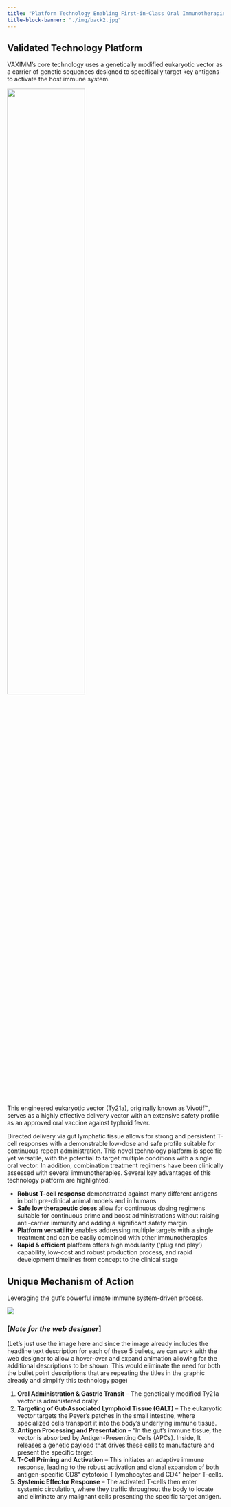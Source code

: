 ```yaml
---
title: "Platform Technology Enabling First-in-Class Oral Immunotherapies"
title-block-banner: "./img/back2.jpg"
---
```


## Validated Technology Platform

VAXIMM's core technology uses a genetically modified eukaryotic vector as a carrier of genetic sequences designed to specifically target key antigens to activate the host immune system. 

![](./img/salmonella.svg){width=60% fig-align="center"}

This engineered eukaryotic vector (Ty21a), originally known as Vivotif™, serves as a highly effective delivery vector with an extensive safety profile as an approved oral vaccine against typhoid fever.

Directed delivery via gut lymphatic tissue allows for strong and persistent T-cell responses with a demonstrable low-dose and safe profile suitable for continuous repeat administration. This novel technology platform is specific yet versatile, with the potential to target multiple conditions with a single oral vector. In addition, combination treatment regimens have been clinically assessed with several immunotherapies. Several key advantages of this technology platform are highlighted: 


- **Robust T-cell response** demonstrated against many different antigens in both pre-clinical animal models and in humans
- **Safe low therapeutic doses** allow for continuous dosing regimens suitable for continuous prime and boost administrations without raising anti-carrier immunity and adding a significant safety margin
- **Platform versatility** enables addressing multiple targets with a single treatment and can be easily combined with other immunotherapies
- **Rapid & efficient** platform offers high modularity ('plug and play') capability, low-cost and robust production process, and rapid development timelines from concept to the clinical stage


## Unique Mechanism of Action

Leveraging the gut's powerful innate immune system-driven process.

![](./img/VAXIMM_platform_MoA.png){.lightbox}

### [_Note for the web designer_]

(Let's just use the image here and since the image already includes the headline text description for each of these 5 bullets, we can work with the web designer to allow a hover-over and expand animation allowing for the additional descriptions to be shown. This would eliminate the need for both the bullet point descriptions that are repeating the titles in the graphic already and simplify this technology page)

1. **Oral Administration & Gastric Transit** -- The genetically modified Ty21a vector is administered orally.
2. **Targeting of Gut-Associated Lymphoid Tissue (GALT)** -- The eukaryotic vector targets the Peyer's patches in the small intestine, where specialized cells transport it into the body's underlying immune tissue.
3. **Antigen Processing and Presentation** -- "In the gut's immune tissue, the vector is absorbed by Antigen-Presenting Cells (APCs). Inside, It releases a genetic payload that drives these cells to manufacture and present the specific target.
4. **T-Cell Priming and Activation** -- This initiates an adaptive immune response, leading to the robust activation and clonal expansion of both antigen-specific CD8⁺ cytotoxic T lymphocytes and CD4⁺ helper T-cells.
5. **Systemic Effector Response** -- The activated T-cells then enter systemic circulation, where they traffic throughout the body to locate and eliminate any malignant cells presenting the specific target antigen.

